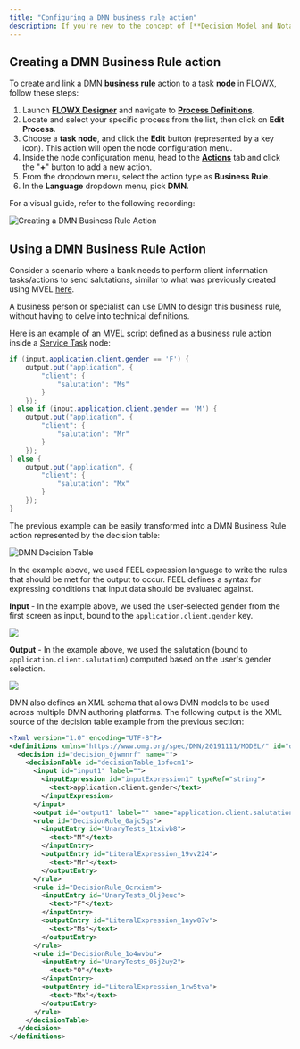 ```yaml
---
title: "Configuring a DMN business rule action"
description: If you're new to the concept of [**Decision Model and Notation (DMN)**](../../../terms/dmn), you can get started with a brief overview in the [Intro to DMN](../../../platform-overview/frameworks-and-standards/business-process-industry-standards/intro-to-dmn.md) section.
---
```


## Creating a DMN Business Rule action

To create and link a DMN [**business rule**](../../../terms/business-rules) action to a task [**node**](../../../terms/flowx-node) in FLOWX, follow these steps:

1. Launch [**FLOWX Designer**](../../../terms/flowx-ai-designer) and navigate to [**Process Definitions**](../../../terms/flowx-process-definition).
2. Locate and select your specific process from the list, then click on **Edit Process**.
3. Choose a **task node**, and click the **Edit** button (represented by a key icon). This action will open the node configuration menu.
4. Inside the node configuration menu, head to the [**Actions**](../../../terms/flowx-actions) tab and click the "**+**" button to add a new action.
5. From the dropdown menu, select the action type as **Business Rule**.
6. In the **Language** dropdown menu, pick **DMN**.


For a visual guide, refer to the following recording:

![Creating a DMN Business Rule Action](https://s3.eu-west-1.amazonaws.com/docx.flowx.ai/building-blocks/create_dmn_business_rule_action.gif)

## Using a DMN Business Rule Action

Consider a scenario where a bank needs to perform client information tasks/actions to send salutations, similar to what was previously created using MVEL [here](./business-rule-action.md#mvel-example). 

A business person or specialist can use DMN to design this business rule, without having to delve into technical definitions.

Here is an example of an [MVEL](../../../platform-overview/frameworks-and-standards/business-process-industry-standards/intro-to-mvel.md) script defined as a business rule action inside a [Service Task](../../node/task-node.md) node:

```java
if (input.application.client.gender == 'F') {
    output.put("application", {
        "client": {
            "salutation": "Ms"
        }
    });
} else if (input.application.client.gender == 'M') {
    output.put("application", {
        "client": {
            "salutation": "Mr"
        }
    });
} else {
    output.put("application", {
        "client": {
            "salutation": "Mx"
        }
    });
}
```

The previous example can be easily transformed into a DMN Business Rule action represented by the decision table:

![DMN Decision Table](https://s3.eu-west-1.amazonaws.com/docx.flowx.ai/release34/dmn_decision_ex.png)

In the example above, we used FEEL expression language to write the rules that should be met for the output to occur. FEEL defines a syntax for expressing conditions that input data should be evaluated against.

**Input** - In the example above, we used the user-selected gender from the first screen as input, bound to the `application.client.gender` key.

![](https://s3.eu-west-1.amazonaws.com/docx.flowx.ai/release34/dmn_screen.png)

**Output** - In the example above, we used the salutation (bound to `application.client.salutation`) computed based on the user's gender selection.

![](https://s3.eu-west-1.amazonaws.com/docx.flowx.ai/release34/dmn_salutation.png)

DMN also defines an XML schema that allows DMN models to be used across multiple DMN authoring platforms. The following output is the XML source of the decision table example from the previous section:

```xml
<?xml version="1.0" encoding="UTF-8"?>
<definitions xmlns="https://www.omg.org/spec/DMN/20191111/MODEL/" id="definitions_04nvgw7" name="definitions" namespace="http://camunda.org/schema/1.0/dmn" exporter="dmn-js (https://demo.bpmn.io/dmn)" exporterVersion="11.0.1">
  <decision id="decision_0jwmnrf" name="">
    <decisionTable id="decisionTable_1bfocm1">
      <input id="input1" label="">
        <inputExpression id="inputExpression1" typeRef="string">
          <text>application.client.gender</text>
        </inputExpression>
      </input>
      <output id="output1" label="" name="application.client.salutation" typeRef="string" />
      <rule id="DecisionRule_0ajc5qs">
        <inputEntry id="UnaryTests_1txivb8">
          <text>"M"</text>
        </inputEntry>
        <outputEntry id="LiteralExpression_19vv224">
          <text>"Mr"</text>
        </outputEntry>
      </rule>
      <rule id="DecisionRule_0crxiem">
        <inputEntry id="UnaryTests_0lj9euc">
          <text>"F"</text>
        </inputEntry>
        <outputEntry id="LiteralExpression_1nyw87v">
          <text>"Ms"</text>
        </outputEntry>
      </rule>
      <rule id="DecisionRule_1o4wvbu">
        <inputEntry id="UnaryTests_05j2uy2">
          <text>"O"</text>
        </inputEntry>
        <outputEntry id="LiteralExpression_1rw5tva">
          <text>"Mx"</text>
        </outputEntry>
      </rule>
    </decisionTable>
  </decision>
</definitions>

```
